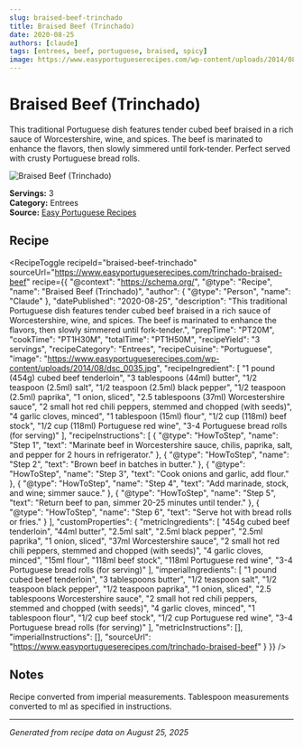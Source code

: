 ```yaml
---
slug: braised-beef-trinchado
title: Braised Beef (Trinchado)
date: 2020-08-25
authors: [claude]
tags: [entrees, beef, portuguese, braised, spicy]
image: https://www.easyportugueserecipes.com/wp-content/uploads/2014/08/dsc_0035.jpg
---
```



# Braised Beef (Trinchado)

This traditional Portuguese dish features tender cubed beef braised in a rich sauce of Worcestershire, wine, and spices. The beef is marinated to enhance the flavors, then slowly simmered until fork-tender. Perfect served with crusty Portuguese bread rolls.

![Braised Beef (Trinchado)](https://www.easyportugueserecipes.com/wp-content/uploads/2014/08/dsc_0035.jpg)

**Servings:** 3  
**Category:** Entrees  
**Source:** [Easy Portuguese Recipes](https://www.easyportugueserecipes.com/trinchado-braised-beef)

<!--truncate-->

## Recipe

<RecipeToggle 
  recipeId="braised-beef-trinchado"
  sourceUrl="https://www.easyportugueserecipes.com/trinchado-braised-beef"
  recipe={{
    "@context": "https://schema.org/",
    "@type": "Recipe",
    "name": "Braised Beef (Trinchado)",
    "author": {
      "@type": "Person",
      "name": "Claude"
    },
    "datePublished": "2020-08-25",
    "description": "This traditional Portuguese dish features tender cubed beef braised in a rich sauce of Worcestershire, wine, and spices. The beef is marinated to enhance the flavors, then slowly simmered until fork-tender.",
    "prepTime": "PT20M",
    "cookTime": "PT1H30M",
    "totalTime": "PT1H50M",
    "recipeYield": "3 servings",
    "recipeCategory": "Entrees",
    "recipeCuisine": "Portuguese",
    "image": "https://www.easyportugueserecipes.com/wp-content/uploads/2014/08/dsc_0035.jpg",
    "recipeIngredient": [
      "1 pound (454g) cubed beef tenderloin",
      "3 tablespoons (44ml) butter",
      "1/2 teaspoon (2.5ml) salt",
      "1/2 teaspoon (2.5ml) black pepper",
      "1/2 teaspoon (2.5ml) paprika",
      "1 onion, sliced",
      "2.5 tablespoons (37ml) Worcestershire sauce",
      "2 small hot red chili peppers, stemmed and chopped (with seeds)",
      "4 garlic cloves, minced",
      "1 tablespoon (15ml) flour",
      "1/2 cup (118ml) beef stock",
      "1/2 cup (118ml) Portuguese red wine",
      "3-4 Portuguese bread rolls (for serving)"
    ],
    "recipeInstructions": [
      {
        "@type": "HowToStep",
        "name": "Step 1",
        "text": "Marinate beef in Worcestershire sauce, chilis, paprika, salt, and pepper for 2 hours in refrigerator."
      },
      {
        "@type": "HowToStep",
        "name": "Step 2",
        "text": "Brown beef in batches in butter."
      },
      {
        "@type": "HowToStep",
        "name": "Step 3",
        "text": "Cook onions and garlic, add flour."
      },
      {
        "@type": "HowToStep",
        "name": "Step 4",
        "text": "Add marinade, stock, and wine; simmer sauce."
      },
      {
        "@type": "HowToStep",
        "name": "Step 5",
        "text": "Return beef to pan, simmer 20-25 minutes until tender."
      },
      {
        "@type": "HowToStep",
        "name": "Step 6",
        "text": "Serve hot with bread rolls or fries."
      }
    ],
    "customProperties": {
      "metricIngredients": [
        "454g cubed beef tenderloin",
        "44ml butter",
        "2.5ml salt",
        "2.5ml black pepper",
        "2.5ml paprika",
        "1 onion, sliced",
        "37ml Worcestershire sauce",
        "2 small hot red chili peppers, stemmed and chopped (with seeds)",
        "4 garlic cloves, minced",
        "15ml flour",
        "118ml beef stock",
        "118ml Portuguese red wine",
        "3-4 Portuguese bread rolls (for serving)"
      ],
      "imperialIngredients": [
        "1 pound cubed beef tenderloin",
        "3 tablespoons butter",
        "1/2 teaspoon salt",
        "1/2 teaspoon black pepper",
        "1/2 teaspoon paprika",
        "1 onion, sliced",
        "2.5 tablespoons Worcestershire sauce",
        "2 small hot red chili peppers, stemmed and chopped (with seeds)",
        "4 garlic cloves, minced",
        "1 tablespoon flour",
        "1/2 cup beef stock",
        "1/2 cup Portuguese red wine",
        "3-4 Portuguese bread rolls (for serving)"
      ],
      "metricInstructions": [],
      "imperialInstructions": [],
      "sourceUrl": "https://www.easyportugueserecipes.com/trinchado-braised-beef"
    }
  }}
/>

## Notes

Recipe converted from imperial measurements. Tablespoon measurements converted to ml as specified in instructions.

---

*Generated from recipe data on August 25, 2025*